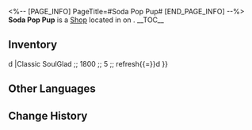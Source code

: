 <%-- [PAGE_INFO]
PageTitle=#Soda Pop Pup#
[END_PAGE_INFO] --%>
{{Stub}}
{{Location Infobox
|title    = {{Icon/White|Icon Shop Materials.png}} Soda Pop Pup
|image    = Shop Soda Pop Pup.png
|type     = Shop
|world    = <!--to be added-->
|region   = 
|area     = <!--to be added-->
|subarea  = 
}}
{{Description|A small store selling drinks on board (The Radiant Feldspar/The Trailblaze's Stern/The Tatalov/The Soaring Clock Hand).
The items sold here are unremarkable. The only thing that stands out is the... store manager?}}
'''Soda Pop Pup''' is a [[Shop]] located in <!--area--> on <!--world-->.
<!--
It is operated by [[<shopkeeper>]].
-->
__TOC__

==Inventory==
{{Shop|shop=Soda Pop Pup|currency=Credit|refresh=1|total=1
|Pika White Grape Soda ;; 3600 ;; 3 ;; refresh{{=}}d
|Classic SoulGlad ;; 1800 ;; 5 ;; refresh{{=}}d
}}
<!--
==Location==
{{Map Embed|<map name>|<marker id>}}
--><!--
==Achievements==
{{Achievements by Category Table|topic=Soda Pop Pup}}
-->
==Other Languages==
{{Other Languages
|en   = Soda Pop Pup
|zhs  = 宠勿饮
|zht  = 寵勿飲
|ja   = アンペット
|ko   = 반려금물
|es   = No potable para mascotas
|fr   = Souaf-Souaf
|ru   = Не-Для-Питомцев
|th   = มะหมางดซู่ซ่า
|vi   = Chó-Đừng-Uống
|de   = Limo-Welpe
|id   = Soda Pop Pup
|pt   = PROERDog
}}

==Change History==
{{Change History|2.3}}